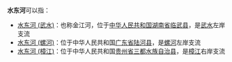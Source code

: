 '''水东河'''可以指：
* [[水东河_(武水)|水东河 (武水)]]：也称金江河，位于[[中华人民共和国|中华人民共和国]][[湖南省|湖南省]][[临武县|临武县]]，是[[武水_(北江)|武水]]左岸支流
* [[水东河_(螺河)|水东河 (螺河)]]：位于中华人民共和国[[广东省|广东省]][[陆河县|陆河县]]，是[[螺河|螺河]]左岸支流
* [[水东河_(樟江)|水东河 (樟江)]]：位于中华人民共和国[[贵州省|贵州省]][[三都水族自治县|三都水族自治县]]，是[[樟江|樟江]]右岸支流
{{disambig|S|Cat=三字中国地名消歧义}}